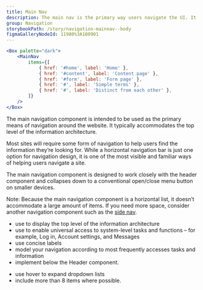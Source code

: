 ```yaml
---
title: Main Nav
description: The main nav is the primary way users navigate the UI. It is consistently visible throughout the service.
group: Navigation
storybookPath: /story/navigation-mainnav--body
figmaGalleryNodeId: 11980%3A100901
---
```


```jsx live
<Box palette="dark">
	<MainNav
		items={[
			{ href: '#home', label: 'Home' },
			{ href: '#content', label: 'Content page' },
			{ href: '#form', label: 'Form page' },
			{ href: '#', label: 'Simple terms' },
			{ href: '#', label: 'Distinct from each other' },
		]}
	/>
</Box>
```

The main navigation component is intended to be used as the primary means of navigation around the website. It typically accommodates the top level of the information architecture.

Most sites will require some form of navigation to help users find the information they’re looking for. While a horizontal navigation bar is just one option for navigation design, it is one of the most visible and familiar ways of helping users navigate a site.

The main navigation component is designed to work closely with the header component and collapses down to a conventional open/close menu button on smaller devices.

Note: Because the main navigation component is a horizontal list, it doesn’t accommodate a large amount of items. If you need more space, consider another navigation component such as the [side nav](/components/side-nav).

<DoHeading />

- use to display the top level of the information architecture
- use to enable universal access to system-level tasks and functions – for example, Log in, Account settings, and Messages
- use concise labels
- model your navigation according to most frequently accesses tasks and information
- implement below the Header component.

<DontHeading />

- use hover to expand dropdown lists
- include more than 8 items where possible.

